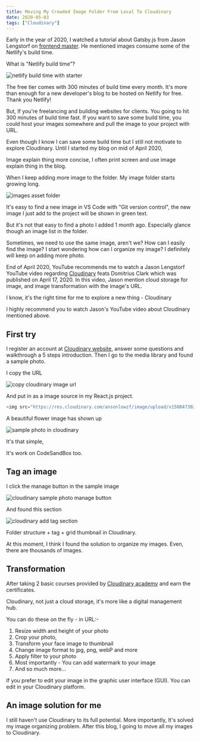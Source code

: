 ```yaml
---
title: Moving My Crowded Image Folder From Local To Cloudinary
date: 2020-05-03
tags: ["Cloudinary"]
---
```


Early in the year of 2020, I watched a tutorial about Gatsby.js from Jason Lengstorf on <a href="https://frontendmasters.com/" target='_blank' rel='noreferrer noopener'>frontend master</a>. He mentioned images consume some of the Netlify's build time.

What is "Netlify build time"?

![netlify build time with starter](../assets/netlify-starter-build-time.png)

The free tier comes with 300 minutes of build time every month.
It's more than enough for a new developer's blog to be hosted on Netlify for free.
Thank you Netlify!

But, If you're freelancing and building websites for clients. You going to hit 300 minutes of build time fast.
If you want to save some build time, you could host your images somewhere and pull the image to your project with URL.

Even though I know I can save some build time but I still not motivate to explore Cloudinary. Until I started my blog on mid of April 2020,

Image explain thing more concise, I often print screen and use image explain thing in the blog.

When I keep adding more image to the folder. My image folder starts growing long.

![images asset folder](../assets/images-asset-folder.png)

It's easy to find a new image in VS Code with "Git version control", the new image I just add to the project will be shown in green text.

But it's not that easy to find a photo I added 1 month ago. Especially glance though an image list in the folder.

Sometimes, we need to use the same image, aren't we? How can I easily find the image? I start wondering how can I organize my image? I definitely will keep on adding more photo.

End of April 2020, YouTube recommends me to watch a Jason Lengstorf YouTube video regarding <a href="https://www.youtube.com/watch?v=lVi8KVeSTF4&t=2566s" target='_blank' rel='noreferrer noopener'>Cloudinary</a> feats Domitrius Clark which was published on April 17, 2020. In this video, Jason mention cloud storage for image, and image transformation with the image's URL.

I know, it's the right time for me to explore a new thing - Cloudinary

I highly recommend you to watch Jason's YouTube video about Cloudinary mentioned above.

## First try

I register an account at <a href="https://cloudinary.com/invites/lpov9zyyucivvxsnalc5/nwsdehaczllmpyud0hza" target='_blank' rel="noreferrer noopener">Cloudinary website</a>, answer some questions and walkthrough a 5 steps introduction.
Then I go to the media library and found a sample photo.

I copy the URL

![copy cloudinary image url](../assets/copy-cloudinary-url.png)

And put in as a image source in my React.js project.

```js
<img src="https://res.cloudinary.com/ansonlowzf/image/upload/v1588473024/sample.jpg" />
```

A beautiful flower image has shown up

![sample photo in cloudinary](https://res.cloudinary.com/ansonlowzf/image/upload/v1588473024/sample.jpg)

It's that simple,

It's work on CodeSandBox too.

## Tag an image

I click the manage button in the sample image

![cloudinary sample photo manage button](../assets/cloudinary-sample-photo-manage.png)

And found this section

![cloudinary add tag section](../assets/cloudinary-add-tag.png)

Folder structure + tag + grid thumbnail in Cloudinary.

At this moment, I think I found the solution to organize my images. Even, there are thousands of images.

## Transformation

After taking 2 basic courses provided by <a href="https://training.cloudinary.com/" target='-blank' rel='noreferrer noopener'>Cloudinary academy</a> and earn the certificates.

Cloudinary, not just a cloud storage, it's more like a digital management hub.

You can do these on the fly - in URL:-

1. Resize width and height of your photo
1. Crop your photo,
1. Transform your face image to thumbnail
1. Change image format to jpg, png, webP and more
1. Apply filter to your photo
1. Most importantly - You can add watermark to your image
1. And so much more...

If you prefer to edit your image in the graphic user interface (GUI). You can edit in your Cloudinary platform.

## An image solution for me

I still haven't use Cloudinary to its full potential. More importantly, It's solved my image organizing problem. After this blog, I going to move all my images to Cloudinary.

<!-- ## Dynamic Resposive Image

Said your website has an high-resolution image use in desktop size, then user visit your website with mobile phone. Making the user load the same high-resolution image on mobile phone not only slow down loading your website, reduce your user browsing experience and a huge waste of bandwidth.

Normally, we prepare various size of the image and utilize picture tag srcset ditribute different size respond to different layout.

Cloudinary can make this process simple

You can set your image URL dynamically respond an optimal image for the image width.

It'a a feature allows you to upload one high-resolution image to Cloudinary, and has it automatically adapted to the resolution and size to different devices

Here are my Conclusion

1. You can store your photo and video and use in your website or the website you build for your clients
1. App photo solution, something like we can add photo in Facebook album. You can let visitor upload thier photo and video in your website or app.
1. You can edit your photo on the fly. Edit within the URL, Cloudinary Media library, Present your editing and apply it later, or in mass
1. You can add watermark
1. Command line photo editer
1. Serve as picture source set, Cloudinary will serve the best optimize image base on your website or app screen size
1. Serve your image thru CDN, what does this mean? Fast

It's like a mini-photo editor with command line
It's cloud media assets -->

